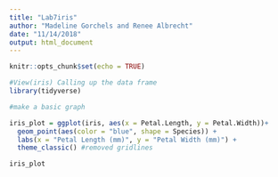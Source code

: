 ```yaml
---
title: "Lab7iris"
author: "Madeline Gorchels and Renee Albrecht"
date: "11/14/2018"
output: html_document
---
```


```r
knitr::opts_chunk$set(echo = TRUE)
```

```r
#View(iris) Calling up the data frame
library(tidyverse)


```

```r
#make a basic graph

iris_plot = ggplot(iris, aes(x = Petal.Length, y = Petal.Width))+
  geom_point(aes(color = "blue", shape = Species)) +
  labs(x = "Petal Length (mm)", y = "Petal Width (mm)") +
  theme_classic() #removed gridlines 

iris_plot
```


```r

```

